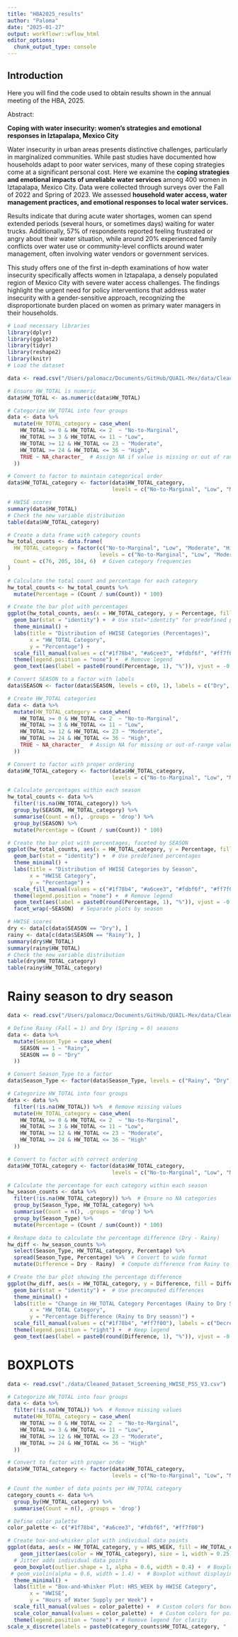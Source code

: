 ```yaml
---
title: "HBA2025_results"
author: "Paloma"
date: "2025-01-27"
output: workflowr::wflow_html
editor_options:
  chunk_output_type: console
---
```


## Introduction

Here you will find the code used to obtain results shown in the annual meeting of the HBA, 2025. 

Abstract:

**Coping with water insecurity: women's strategies and emotional responses in Iztapalapa,
Mexico City**

Water insecurity in urban areas presents distinctive challenges, particularly in marginalized communities. While past studies have documented how households adapt to poor water services, many of these coping strategies come at a significant personal cost. Here we examine the **coping strategies and emotional impacts of unreliable water services** among 400 women in Iztapalapa, Mexico City. Data were collected through surveys over the Fall of 2022 and Spring of 2023. We assessed **household water access, water management practices, and emotional responses to local water services.** 

Results indicate that during acute water shortages, women can spend extended periods (several hours, or sometimes days) waiting for water trucks. Additionally, 57% of respondents reported feeling frustrated or angry about their water situation, while around 20% experienced family conflicts over water use or community-level conflicts around water management, often involving water vendors or government services. 

This study offers one of the first in-depth examinations of how water insecurity specifically affects women in Iztapalapa, a densely populated region of Mexico City with severe water access challenges. The findings highlight the urgent need for policy interventions that address water insecurity with a gender-sensitive approach, recognizing the disproportionate burden placed on women as primary water managers in their households.

```r

# Load necessary libraries
library(dplyr)
library(ggplot2)
library(tidyr)
library(reshape2) 
library(knitr)
# Load the dataset

data <- read.csv("/Users/palomacz/Documents/GitHub/QUAIL-Mex/data/Cleaned_Dataset_Screening_HWISE_PSS_V3.csv")

```

```r

# Ensure HW_TOTAL is numeric
data$HW_TOTAL <- as.numeric(data$HW_TOTAL)

# Categorize HW_TOTAL into four groups
data <- data %>%
  mutate(HW_TOTAL_category = case_when(
    HW_TOTAL >= 0 & HW_TOTAL <= 2  ~ "No-to-Marginal",
    HW_TOTAL >= 3 & HW_TOTAL <= 11 ~ "Low",
    HW_TOTAL >= 12 & HW_TOTAL <= 23 ~ "Moderate",
    HW_TOTAL >= 24 & HW_TOTAL <= 36 ~ "High",
    TRUE ~ NA_character_  # Assign NA if value is missing or out of range
  ))

# Convert to factor to maintain categorical order
data$HW_TOTAL_category <- factor(data$HW_TOTAL_category, 
                                 levels = c("No-to-Marginal", "Low", "Moderate", "High"))

# HWISE scores 
summary(data$HW_TOTAL)
# Check the new variable distribution
table(data$HW_TOTAL_category)

```

```r

# Create a data frame with category counts
hw_total_counts <- data.frame(
  HW_TOTAL_category = factor(c("No-to-Marginal", "Low", "Moderate", "High"), 
                             levels = c("No-to-Marginal", "Low", "Moderate", "High")),
  Count = c(76, 205, 104, 6)  # Given category frequencies
)

# Calculate the total count and percentage for each category
hw_total_counts <- hw_total_counts %>%
  mutate(Percentage = (Count / sum(Count)) * 100)

# Create the bar plot with percentages
ggplot(hw_total_counts, aes(x = HW_TOTAL_category, y = Percentage, fill = HW_TOTAL_category)) +
  geom_bar(stat = "identity") +  # Use stat="identity" for predefined percentages
  theme_minimal() +
  labs(title = "Distribution of HWISE Categories (Percentages)",
       x = "HW_TOTAL Category", 
       y = "Percentage") +
  scale_fill_manual(values = c("#1f78b4", "#a6cee3", "#fdbf6f", "#ff7f00")) +  # Custom colors
  theme(legend.position = "none") +  # Remove legend
  geom_text(aes(label = paste0(round(Percentage, 1), "%")), vjust = -0.5) # Add percentage labels

```


```r

# Convert SEASON to a factor with labels
data$SEASON <- factor(data$SEASON, levels = c(0, 1), labels = c("Dry", "Rainy"))

# Create HW_TOTAL categories
data <- data %>%
  mutate(HW_TOTAL_category = case_when(
    HW_TOTAL >= 0 & HW_TOTAL <= 2  ~ "No-to-Marginal",
    HW_TOTAL >= 3 & HW_TOTAL <= 11 ~ "Low",
    HW_TOTAL >= 12 & HW_TOTAL <= 23 ~ "Moderate",
    HW_TOTAL >= 24 & HW_TOTAL <= 36 ~ "High",
    TRUE ~ NA_character_  # Assign NA for missing or out-of-range values
  ))

# Convert to factor with proper ordering
data$HW_TOTAL_category <- factor(data$HW_TOTAL_category, 
                                 levels = c("No-to-Marginal", "Low", "Moderate", "High"))

# Calculate percentages within each season
hw_total_counts <- data %>%
  filter(!is.na(HW_TOTAL_category)) %>% 
  group_by(SEASON, HW_TOTAL_category) %>%
  summarise(Count = n(), .groups = 'drop') %>%
  group_by(SEASON) %>%
  mutate(Percentage = (Count / sum(Count)) * 100)

# Create the bar plot with percentages, faceted by SEASON
ggplot(hw_total_counts, aes(x = HW_TOTAL_category, y = Percentage, fill = HW_TOTAL_category)) +
  geom_bar(stat = "identity") +  # Use predefined percentages
  theme_minimal() +
  labs(title = "Distribution of HWISE Categories by Season",
       x = "HWISE Category", 
       y = "Percentage") +
  scale_fill_manual(values = c("#1f78b4", "#a6cee3", "#fdbf6f", "#ff7f00")) +
  theme(legend.position = "none") +  # Remove legend
  geom_text(aes(label = paste0(round(Percentage, 1), "%")), vjust = -0.5) +  # Add percentage labels
  facet_wrap(~SEASON)  # Separate plots by season

# HWISE scores 
dry <- data[c(data$SEASON == "Dry"), ]
rainy <- data[c(data$SEASON == "Rainy"), ]
summary(dry$HW_TOTAL)
summary(rainy$HW_TOTAL)
# Check the new variable distribution
table(dry$HW_TOTAL_category)
table(rainy$HW_TOTAL_category)
```

# Rainy season to dry season

```r

data <- read.csv("/Users/palomacz/Documents/GitHub/QUAIL-Mex/data/Cleaned_Dataset_Screening_HWISE_PSS_V3.csv")

# Define Rainy (Fall = 1) and Dry (Spring = 0) seasons
data <- data %>%
  mutate(Season_Type = case_when(
    SEASON == 1 ~ "Rainy",
    SEASON == 0 ~ "Dry"
  ))

# Convert Season_Type to a factor
data$Season_Type <- factor(data$Season_Type, levels = c("Rainy", "Dry"))

# Categorize HW_TOTAL into four groups
data <- data %>%
  filter(!is.na(HW_TOTAL)) %>%  # Remove missing values
  mutate(HW_TOTAL_category = case_when(
    HW_TOTAL >= 0 & HW_TOTAL <= 2  ~ "No-to-Marginal",
    HW_TOTAL >= 3 & HW_TOTAL <= 11 ~ "Low",
    HW_TOTAL >= 12 & HW_TOTAL <= 23 ~ "Moderate",
    HW_TOTAL >= 24 & HW_TOTAL <= 36 ~ "High"
  ))

# Convert to factor with correct ordering
data$HW_TOTAL_category <- factor(data$HW_TOTAL_category, 
                                 levels = c("No-to-Marginal", "Low", "Moderate", "High"))

# Calculate the percentage for each category within each season
hw_season_counts <- data %>%
  filter(!is.na(HW_TOTAL_category)) %>%  # Ensure no NA categories
  group_by(Season_Type, HW_TOTAL_category) %>%
  summarise(Count = n(), .groups = 'drop') %>%
  group_by(Season_Type) %>%
  mutate(Percentage = (Count / sum(Count)) * 100)

# Reshape data to calculate the percentage difference (Dry - Rainy)
hw_diff <- hw_season_counts %>%
  select(Season_Type, HW_TOTAL_category, Percentage) %>%
  spread(Season_Type, Percentage) %>%  # Convert to wide format
  mutate(Difference = Dry - Rainy)  # Compute difference from Rainy to Dry

# Create the bar plot showing the percentage difference
ggplot(hw_diff, aes(x = HW_TOTAL_category, y = Difference, fill = Difference > 0)) +
  geom_bar(stat = "identity") +  # Use precomputed differences
  theme_minimal() +
  labs(title = "Change in HW_TOTAL Category Percentages (Rainy to Dry Season)",
       x = "HW_TOTAL Category", 
       y = "Percentage Difference (Rainy to Dry season)") +
  scale_fill_manual(values = c("#1f78b4", "#ff7f00"), labels = c("Decrease", "Increase")) +  # Assign colors
  theme(legend.position = "right") +  # Keep legend
  geom_text(aes(label = paste0(round(Difference, 1), "%")), vjust = -0.5)  # Add percentage labels

```

# BOXPLOTS

```r

data <- read.csv("./data/Cleaned_Dataset_Screening_HWISE_PSS_V3.csv")

# Categorize HW_TOTAL into four groups
data <- data %>%
  filter(!is.na(HW_TOTAL)) %>%  # Remove missing values
  mutate(HW_TOTAL_category = case_when(
    HW_TOTAL >= 0 & HW_TOTAL <= 2  ~ "No-to-Marginal",
    HW_TOTAL >= 3 & HW_TOTAL <= 11 ~ "Low",
    HW_TOTAL >= 12 & HW_TOTAL <= 23 ~ "Moderate",
    HW_TOTAL >= 24 & HW_TOTAL <= 36 ~ "High"
  ))

# Convert to factor with proper order
data$HW_TOTAL_category <- factor(data$HW_TOTAL_category, 
                                 levels = c("No-to-Marginal", "Low", "Moderate", "High"))

# Count the number of data points per HW_TOTAL category
category_counts <- data %>%
  group_by(HW_TOTAL_category) %>%
  summarise(Count = n(), .groups = 'drop')

# Define color palette
color_palette <- c("#1f78b4", "#a6cee3", "#fdbf6f", "#ff7f00")

# Create box-and-whisker plot with individual data points
ggplot(data, aes(x = HW_TOTAL_category, y = HRS_WEEK, fill = HW_TOTAL_category)) +
    geom_jitter(aes(color = HW_TOTAL_category), size = 1, width = 0.25) +  
  # Jitter adds individual data points
  geom_boxplot(outlier.shape = 1, alpha = 0.6, width = 0.4) +  # Boxplot without displaying outliers separately
 # geom_violin(alpha = 0.6, width = 1.4) +  # Boxplot without displaying outliers separately +
  theme_minimal() +
  labs(title = "Box-and-Whisker Plot: HRS_WEEK by HWISE Category",
       x = "HWISE", 
       y = "Hours of Water Supply per Week") +
  scale_fill_manual(values = color_palette) +  # Custom colors for boxes
  scale_color_manual(values = color_palette) +  # Custom colors for points
  theme(legend.position = "none") + # Remove legend for clarity 
scale_x_discrete(labels = paste0(category_counts$HW_TOTAL_category, " (n=", category_counts$Count, ")"))  # Add count to x-axis labels

```

